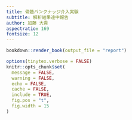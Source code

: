 ```yaml
---
title: 骨髄バンクナッジ介入実験
subtitle: 解析結果途中報告
author: 加藤 大貴
aspectratio: 169
fontsize: 12
---
```


```r
bookdown::render_book(output_file = "report")
```

```r
options(tinytex.verbose = FALSE)
knitr::opts_chunk$set(
  message = FALSE,
  warning = FALSE,
  echo = FALSE,
  cache = FALSE,
  include = TRUE,
  fig.pos = "t",
  fig.width = 15
)
```